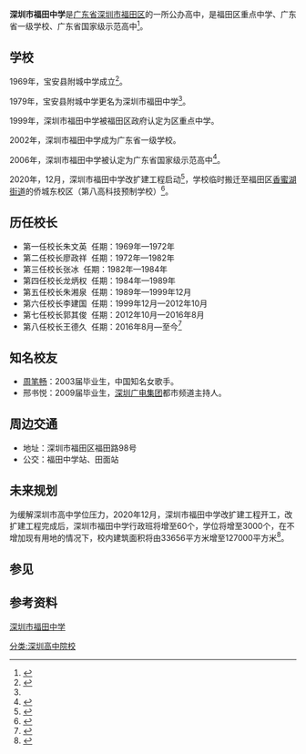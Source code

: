 {{Expand|time=2016-02-01T10:04:03+00:00}}
{{Infobox School
| name = 深圳市福田中学
| other_name = 
| image = 
| logo = 
| motto = 
| established = 
| type = 公办高级中学
| language = 
| religion = 
| affiliation = 
| district = 
| grades = 
| founder = 
| president = 
| principal = 王德久
| vice_principal = 
| assistaant_principal = 
| dean = 
| college = 
| house = 
| su = 
| sc = 
| cs = 
| cc = 
| faculty = 203人
| staff = 221人
| students = 2600多人
| area = 约45000平方米
| athletics = 
| conference = 
| tree = 
| colors = 
| mascot = 
| magazine = 
| free_label = 
| free_text = 
| free_label2 = 
| free_text2 = 
| free_label3 = 
| free_text3 = 
| free_label4 = 
| free_text4 = 
| free_label5 = 
| free_text5 = 
| address = {{CHN}}[[广东省|广东省]][[深圳市|深圳市]][[福田区|福田区]]<br>福田路98号（永久校区，改扩建中）<br>安托山一路与侨香三路交汇处（侨城东校区）
| website = https://ftzx.szftedu.cn/
| 副校长 = 郭炎平
}}

'''深圳市福田中学'''是[[广东省|广东省]][[深圳市|深圳市]][[福田区|福田区]]的一所公办高中，是福田区重点中学、广东省一级学校、广东省国家级示范高中<ref name=":0">{{Cite web|title=福中简介|url=https://ftzx.szftedu.cn/zjfz/fzjj/201912/t20191220_119389.html|author=|date=2019-12-20|publisher=福田中学|access-date=2021-02-25|archive-date=2020-06-26|archive-url=https://web.archive.org/web/20200626045657/https://ftzx.szftedu.cn/zjfz/fzjj/201912/t20191220_119389.html|dead-url=no}}</ref>。

== 学校 ==
1969年，宝安县附城中学成立<ref>{{Cite web|title=建校五十周年老照片|url=https://ftzx.szftedu.cn/zjfz/tlfz/fzhy/201912/t20191218_119065.html|author=|date=2019-12-18|publisher=福田中学}}</ref>。

1979年，宝安县附城中学更名为深圳市福田中学<ref name=":0" />。

1999年，深圳市福田中学被福田区政府认定为区重点中学。

2002年，深圳市福田中学成为广东省一级学校。

2006年，深圳市福田中学被认定为广东省国家级示范高中<ref>{{Cite web|title=广东省新增52国家级示范高中名单细览 [南方网教育频道]|url=http://edu.southcn.com/xinwenbobao/200607060325.htm|accessdate=2021-02-25|work=edu.southcn.com}}</ref>。

2020年，12月，深圳市福田中学改扩建工程启动<ref>{{Cite web|title=深圳市福田中学改扩建工程启动，完工后将增超1000个学位|url=https://www.163.com/dy/article/FUUM4U8R05129QAF.html|accessdate=2021-02-25|date=2020-12-28|last=网易|work=www.163.com}}</ref>，学校临时搬迁至福田区[[香蜜湖街道|香蜜湖街道]]的侨城东校区（第八高科技预制学校）<ref>{{Cite web|title=福田中学迁校工作说明 - 美篇|url=https://www.meipian.cn/3b21h1ak|accessdate=2021-02-25|work=www.meipian.cn}}</ref>。

== 历任校长 ==

* 第一任校长朱文英  任期：1969年—1972年
* 第二任校长廖政祥  任期：1972年—1982年
* 第三任校长张冰  任期：1982年—1984年
* 第四任校长龙炳权  任期：1984年—1989年
* 第五任校长朱湘泉  任期：1989年—1999年12月
* 第六任校长李建国  任期：1999年12月—2012年10月
* 第七任校长郭其俊  任期：2012年10月—2016年8月
* 第八任校长王德久  任期：2016年8月—至今<ref>{{Cite web|title=学校历任校长|url=https://ftzx.szftedu.cn/zjfz/gltd_8262/lrxz/201912/t20191219_119363.html|date=2019-12-19|publisher=福田中学}}</ref>

== 知名校友 ==

* [[周笔畅|周笔畅]]：2003届毕业生，中国知名女歌手。
* 邢书悦：2009届毕业生，[[深圳广播电影电视集团|深圳广电集团]]都市频道主持人。

== 周边交通 ==

* 地址：深圳市福田区福田路98号
* 公交：福田中学站、田面站
{{深圳公交巴士列表|3|14|62|216|339|385|高峰29|高峰91|车站名=福田中学}}
{{深圳公交巴士列表|3|14|101|202|203|204|216|223|225|303|320|339|377|385|E10|M103|M106|M190|M191|M213|M221|M224|M414|N25|N3|高峰29|车站名=田面}}

== 未来规划 ==
为缓解深圳市高中学位压力，2020年12月，深圳市福田中学改扩建工程开工，改扩建工程完成后，深圳市福田中学行政班将增至60个，学位将增至3000个，在不增加现有用地的情况下，校内建筑面积将由33656平方米增至127000平方米<ref>{{Cite web|title=福田中学改扩建工程全面启动！将升级60个班3000个学位的全寄宿高中|url=https://www.sztv.com.cn/ysz/yszlm/mt/gqxwlb/78371198.shtml|access-date=2022-05-01|work=深圳电视台}}</ref>。

== 参见 ==
{{reflist}}

== 参考资料 ==
[https://ftzx.szftedu.cn/ 深圳市福田中学] {{Wayback|url=https://ftzx.szftedu.cn/ |date=20210116051940 }}

{{深圳普通高中院校}}


[[分类:深圳高中院校|分类:深圳高中院校]]